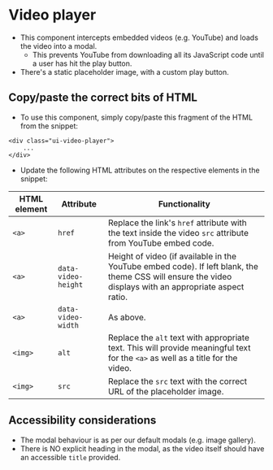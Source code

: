 
# Video player
- This component intercepts embedded videos (e.g. YouTube) and loads the video into a modal.
    - This prevents YouTube from downloading all its JavaScript code until a user has hit the play button.
- There's a static placeholder image, with a custom play button.

## Copy/paste the correct bits of HTML
- To use this component, simply copy/paste this fragment of the HTML from the snippet:
```
<div class="ui-video-player">
    ...
</div>
```

- Update the following HTML attributes on the respective elements in the snippet:

HTML element | Attribute | Functionality
--- | --- | ---
`<a>` |`href` | Replace the link's `href` attribute with the text inside the video `src` attribute from YouTube embed code.
`<a>` | `data-video-height` | Height of video (if available in the YouTube embed code). If left blank, the theme CSS will ensure the video displays with an appropriate aspect ratio.
`<a>` | `data-video-width` | As above.
`<img>` | `alt` | Replace the `alt` text with appropriate text. This will provide meaningful text for the `<a>` as well as a title for the video.
`<img>` | `src` | Replace the `src` text with the correct URL of the placeholder image.

## Accessibility considerations
- The modal behaviour is as per our default modals (e.g. image gallery).
- There is NO explicit heading in the modal, as the video itself should have an accessible `title` provided.

<Preview>
    <Story id="ui-components-video-player--video-player" />
</Preview>
